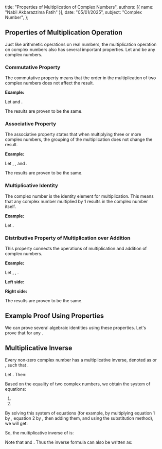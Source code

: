   title: "Properties of Multiplication of Complex Numbers",
  authors: [{ name: "Nabil Akbarazzima Fatih" }],
  date: "05/01/2025",
  subject: "Complex Number",
};

## Properties of Multiplication Operation

Just like arithmetic operations on real numbers, the multiplication operation on complex numbers also has several important properties. Let <InlineMath math="z_1, z_2," /> and <InlineMath math="z_3" /> be any complex numbers.

### Commutative Property

The commutative property means that the order in the multiplication of two complex numbers does not affect the result.

<BlockMath math="z_1 \times z_2 = z_2 \times z_1" />

**Example:**

Let <InlineMath math="z_1 = 1+2i" /> and <InlineMath math="z_2 = 3-i" />.

<MathContainer>
  <BlockMath math="z_1 \times z_2 = (1+2i)(3-i) = 1(3-i) + 2i(3-i) = 3-i+6i-2i^2 = 3+5i-2(-1) = 5+5i" />
  <BlockMath math="z_2 \times z_1 = (3-i)(1+2i) = 3(1+2i) - i(1+2i) = 3+6i-i-2i^2 = 3+5i-2(-1) = 5+5i" />
</MathContainer>

The results are proven to be the same.

### Associative Property

The associative property states that when multiplying three or more complex numbers, the grouping of the multiplication does not change the result.

<BlockMath math="(z_1 \times z_2) \times z_3 = z_1 \times (z_2 \times z_3)" />

**Example:**

Let <InlineMath math="z_1 = i" />, <InlineMath math="z_2 = 2" />, and <InlineMath math="z_3 = 3-i" />.

<MathContainer>
  <BlockMath math="(z_1 \times z_2) \times z_3 = (i \times 2) \times (3-i) = 2i(3-i) = 6i - 2i^2 = 6i - 2(-1) = 2+6i" />
  <BlockMath math="z_1 \times (z_2 \times z_3) = i \times (2 \times (3-i)) = i \times (6-2i) = 6i - 2i^2 = 6i - 2(-1) = 2+6i" />
</MathContainer>

The results are proven to be the same.

### Multiplicative Identity

The complex number <InlineMath math="1 = 1+0i" /> is the identity element for multiplication. This means that any complex number multiplied by 1 results in the complex number itself.

<BlockMath math="z \times 1 = z = 1 \times z" />

**Example:**

Let <InlineMath math="z = 4-7i" />.

<MathContainer>
  <BlockMath math="z \times 1 = (4-7i)(1+0i) = 4(1) - (-7)(0) + i(4(0) + (-7)(1)) = 4 - 7i = z" />
  <BlockMath math="1 \times z = (1+0i)(4-7i) = 1(4) - (0)(-7) + i(1(-7) + 0(4)) = 4 - 7i = z" />
</MathContainer>

### Distributive Property of Multiplication over Addition

This property connects the operations of multiplication and addition of complex numbers.

<BlockMath math="z_1 \times (z_2 + z_3) = (z_1 \times z_2) + (z_1 \times z_3)" />

**Example:**

Let <InlineMath math="z_1=2" />, <InlineMath math="z_2 = 1+i" />, <InlineMath math="z_3 = 3-2i" />.

**Left side:** <InlineMath math="z_1 \times (z_2 + z_3)" />

<MathContainer>
  <BlockMath math="z_1 \times (z_2 + z_3) = 2 \times ((1+i) + (3-2i))" />
  <BlockMath math="= 2 \times (1+3 + i-2i)" />
  <BlockMath math="= 2 \times (4-i)" />
  <BlockMath math="= 8-2i" />
</MathContainer>

**Right side:** <InlineMath math="(z_1 \times z_2) + (z_1 \times z_3)" />

<MathContainer>
  <BlockMath math="(z_1 \times z_2) + (z_1 \times z_3) = (2(1+i)) + (2(3-2i))" />
  <BlockMath math="= (2+2i) + (6-4i)" />
  <BlockMath math="= (2+6) + (2i-4i)" />
  <BlockMath math="= 8-2i" />
</MathContainer>

The results are proven to be the same.

## Example Proof Using Properties

We can prove several algebraic identities using these properties. Let's prove that <InlineMath math="(z_1 + z_2)^2 = z_1^2 + 2z_1z_2 + z_2^2" /> for any <InlineMath math="z_1, z_2" />.

<MathContainer>
  <BlockMath math="(z_1 + z_2)^2 = (z_1 + z_2)(z_1 + z_2) \quad \text{(Definition of square)}" />
  <BlockMath math="= z_1(z_1 + z_2) + z_2(z_1 + z_2) \quad \text{(Distributive Property)}" />
  <BlockMath math="= (z_1z_1 + z_1z_2) + (z_2z_1 + z_2z_2) \quad \text{(Distributive Property)}" />
  <BlockMath math="= z_1^2 + z_1z_2 + z_2z_1 + z_2^2 \quad \text{(Definition of square)}" />
  <BlockMath math="= z_1^2 + z_1z_2 + z_1z_2 + z_2^2 \quad \text{(Commutative Property: } z_2z_1 = z_1z_2)" />
  <BlockMath math="= z_1^2 + 2z_1z_2 + z_2^2 \quad \text{(Combining like terms)}" />
</MathContainer>

## Multiplicative Inverse

Every non-zero complex number <InlineMath math="z = x + iy \neq 0" /> has a multiplicative inverse, denoted as <InlineMath math="z^{-1}" /> or <InlineMath math="1/z" />, such that <InlineMath math="z \times z^{-1} = 1" />.

Let <InlineMath math="z^{-1} = u + iv" />. Then:

<MathContainer>
  <BlockMath math="z \times z^{-1} = 1" />
  <BlockMath math="(x+iy)(u+iv) = 1 + 0i" />
  <BlockMath math="(xu - yv) + i(xv + uy) = 1 + 0i" />
</MathContainer>

Based on the equality of two complex numbers, we obtain the system of equations:

1.  <InlineMath math="xu - yv = 1" />
2.  <InlineMath math="xv + uy = 0" />

By solving this system of equations (for example, by multiplying equation 1 by <InlineMath math="x" />, equation 2 by <InlineMath math="y" />, then adding them, and using the substitution method), we will get:

<MathContainer>
  <BlockMath math="u = \frac{x}{x^2+y^2}" />
  <BlockMath math="v = -\frac{y}{x^2+y^2}" />
</MathContainer>

So, the multiplicative inverse of <InlineMath math="z = x+iy" /> is:

<BlockMath math="z^{-1} = \frac{x}{x^2+y^2} - i\frac{y}{x^2+y^2}" />

Note that <InlineMath math="x^2+y^2 = |z|^2" /> and <InlineMath math="x-iy = \bar{z}" />. Thus the inverse formula can also be written as:

<BlockMath math="z^{-1} = \frac{\bar{z}}{|z|^2}" />
